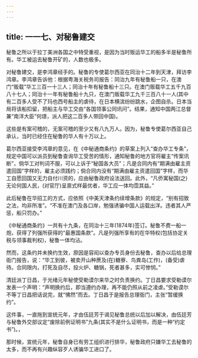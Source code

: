 ```yaml
---
---
---
```

title: 一一七、对秘鲁建交
---



秘鲁之所以于拉丁美洲各国之中特受重视，是因为当时贩运华工的船多半是秘鲁所有。华工被运去秘鲁开矿的，人数也极多。

对秘鲁建交，是李鸿章经手的。秘鲁的专使葛尔西亚在同治十二年到天津，拜访李鸿章。李鸿章告诉他：根据粤海关税务司报告：同治九年有秘鲁船一只，在澳门“贩载”华工三百一十三人；同治十年有秘鲁船十三只。在澳门贩载华工五千九百八十七人；同治十一年有秘鲁船十九只，在澳门贩载华工九千三百八十一人(其中有二百多人受不了玛也西号船主的虐待，在日本横滨纷纷跳水，企图自杀。日本当局将该船扣留，把船主与华工交由“各国领事公同讯问”。结果，通知中国两江总督兼“南洋大臣”何璟，派人把这二百多人带回中国)。

这些是有案可稽的，无案可稽的至少又有八九万人。因为，秘鲁专使葛尔西亚自己承认，当时已经住在秘鲁的华人有十万以上。

葛尔西亚接受李鸿章的意见，在《中秘通商条约》的草案上列入“查办华工专条”，规定中国可以派员到秘鲁查询华工受苦的情形，通知秘鲁的地方官将雇主“传案讯断”，倘华工对判词不服，可以上诉于“秘国各大员”；凡是合同内有“期满由雇主资遣回国”字样的，雇主必须践约；倘合同内没有“期满由雇主资遣回国”字样，而华工自愿回国又无力自付川资的，应由秘鲁政府设法送回。此外，“凡侨寓秘国(之)无论何国人民，(对官厅)呈禀式样最优者，华工应一体均霑其益。”

此后秘鲁在华招工的方式，应依照《中美天津条约续增条款》的规定，“别有招致之法，均非所准”。“不准在澳门及各口岸，勉强诱骗中国人运载出洋。违者其人严惩，船只罚办。”

《中秘通商条约》一共有十九条，在同治十三年(1874年)签订。秘鲁不费一船一炮，获得了列强所获得的“最惠国条款”。凡是列强所享有的在华特权(包括协定关税与领事裁判权)，秘鲁一体均沾。

然而，这条约并未换约生效，原因是容闳以查办专员身份去秘鲁，查办以后给总理衙门报告，说：“华工到彼，被卖开山种蔗及(在)糖寮、鸟粪岛(工作)，(备受)虐待。合同限内，打死及自尽，投火炉、糖锅，死者甚多，实可惨悯。”

清廷派丁日昌，于光绪元年秘使受勒谟尔来华之时负责换约。丁日昌要求受勒谟尔发表一个声明：“声明换约后，即当遵约办理，再不能仍照从前之凌虐。”受勒谟尔不等丁日昌把话说完，就“怫然”而去。丁日昌于是报告总理衙门，主张“暂缓换约”。

这件事，一直拖到宣统元年，才由伍廷芳于谒见秘鲁总统以后加以解决，由伍廷芳与秘鲁外交部议定“废除前例证明书”九条(其实不是什么证明书，而是一种“约定书”)。，

那时候，宣统元年，秘鲁自身已有劳工组织进行排华，秘鲁政府只嫌华工去秘鲁的太多，而不再有兴趣纵容歹人诱骗华工进口了。
